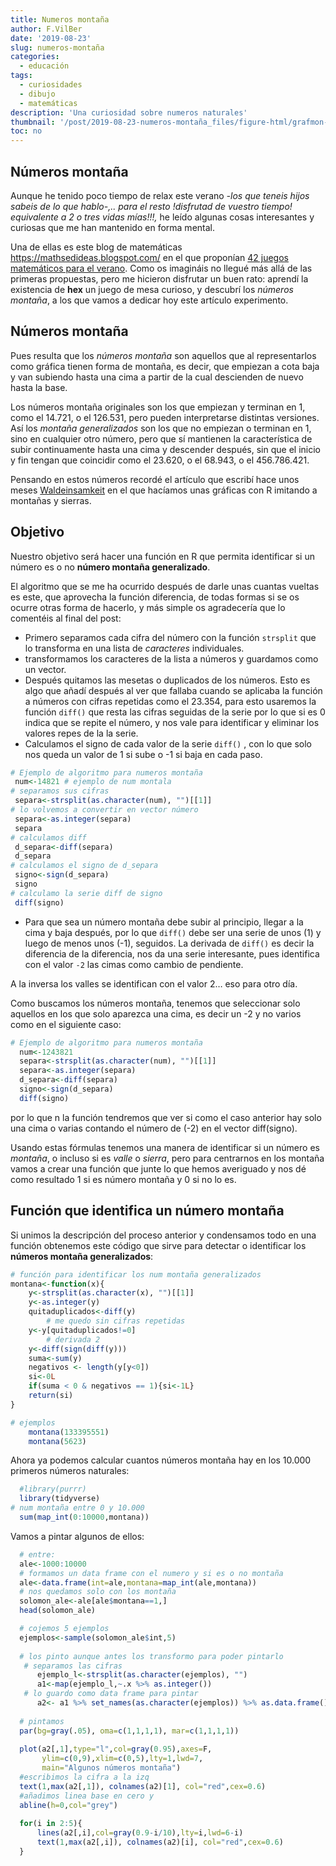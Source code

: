 ```yaml
---
title: Numeros montaña
author: F.VilBer
date: '2019-08-23'
slug: numeros-montaña
categories:
  - educación
tags:
  - curiosidades
  - dibujo
  - matemáticas
description: 'Una curiosidad sobre numeros naturales'
thumbnail: '/post/2019-08-23-numeros-montaña_files/figure-html/grafmon-1.png'
toc: no
---
```


## Números montaña

Aunque he tenido poco tiempo de relax este verano *-los que teneis hijos sabeis de lo que hablo-,.. para el resto !disfrutad de vuestro tiempo! equivalente a 2 o tres vidas mías!!!,* he leído algunas cosas interesantes y curiosas que me han mantenido en forma mental.

Una de ellas es este blog de matemáticas <https://mathsedideas.blogspot.com/> en el que proponían [42 juegos matemáticos para el verano](https://mathsedideas.blogspot.com/2019/07/42-mathsy-things-to-do-this-summer.html?spref=tw). Como os imagináis no llegué más allá de las primeras propuestas, pero me hicieron disfrutar un buen rato: aprendí la existencia de **hex** un juego de mesa curioso, y descubrí los *números montaña*, a los que vamos a dedicar hoy este artículo experimento.

## Números montaña

Pues resulta que los *números montaña* son aquellos que al representarlos como gráfica tienen forma de montaña, es decir, que empiezan a cota baja y van subiendo hasta una cima a partir de la cual descienden de nuevo hasta la base. 

Los números montaña originales son los que empiezan y terminan en 1, como el 14.721, o el 126.531, pero pueden interpretarse distintas versiones. Así los *montaña generalizados* son los que no empiezan o terminan en 1, sino en cualquier otro número, pero que sí mantienen la característica de subir continuamente hasta una cima y descender después, sin que el inicio y fin tengan que coincidir como el 23.620, o el 68.943, o el 456.786.421.

Pensando en estos números recordé el artículo que escribí hace unos meses [Waldeinsamkeit](../waldeinsamkeit) en el que hacíamos unas gráficas con R imitando a montañas y sierras.

## Objetivo
Nuestro objetivo será hacer una función en R que permita identificar si un número es o no **número montaña generalizado**.

El algoritmo que se me ha ocurrido después de darle unas cuantas vueltas es este, que aprovecha la función diferencia, de todas formas si se os ocurre otras forma de hacerlo, y más simple os agradecería que lo comentéis al final del post:

  - Primero separamos cada cifra del número con la función `strsplit` que lo transforma en una lista de *caracteres* individuales.
  - transformamos los caracteres de la lista a números y guardamos como un vector. 
  - Después quitamos las mesetas o duplicados de los números. Esto es algo que añadí después al ver que fallaba cuando se aplicaba la función a números con cifras repetidas como el 23.354, para esto usaremos la función `diff()` que resta las cifras seguidas de la serie por lo que si es 0 indica que se repite el número, y nos vale para identificar y eliminar los valores repes de la la serie.
  - Calculamos el signo de cada valor de la serie `diff()` , con lo que solo nos queda un valor de 1 si sube o  -1 si baja en cada paso.

```r
# Ejemplo de algoritmo para numeros montaña
 num<-14821 # ejemplo de num montala
# separamos sus cifras
 separa<-strsplit(as.character(num), "")[[1]]
# lo volvemos a convertir en vector número 
 separa<-as.integer(separa)
 separa
# calculamos diff
 d_separa<-diff(separa)
 d_separa
# calculamos el signo de d_separa
 signo<-sign(d_separa)
 signo
# calculamo la serie diff de signo
 diff(signo)

```

  - Para que sea un número montaña debe subir al principio, llegar a la cima y baja después, por lo que `diff()` debe ser una serie de unos (1) y luego de menos unos (-1), seguidos. La derivada de `diff()` es decir la diferencia de la diferencia, nos da una serie interesante, pues identifica con el valor `-2` las cimas como cambio de pendiente.

A la inversa los valles se identifican con el valor 2... eso para otro día.

Como buscamos los números montaña, tenemos que seleccionar solo aquellos en los que solo aparezca una cima, es decir un -2 y no varios como en el siguiente caso:

```r
# Ejemplo de algoritmo para numeros montaña
  num<-1243821
  separa<-strsplit(as.character(num), "")[[1]]
  separa<-as.integer(separa)
  d_separa<-diff(separa)
  signo<-sign(d_separa)
  diff(signo)
```
por lo que n la función tendremos que ver si como el caso anterior hay solo una cima o varias contando el número de (-2) en el vector diff(signo).

Usando estas fórmulas tenemos una manera de identificar si un número es *montaña*, o incluso si es *valle* o *sierra*, pero para centrarnos en los montaña vamos a crear una función que junte lo que hemos averiguado y nos dé como resultado 1 si es número montaña y 0 si no lo es.

## Función que identifica un número montaña

Si unimos la descripción del proceso anterior y condensamos todo en una función obtenemos este código que sirve para detectar o identificar los **números montaña generalizados**: 

```r
# función para identificar los num montaña generalizados
montana<-function(x){
    y<-strsplit(as.character(x), "")[[1]]
    y<-as.integer(y)
    quitaduplicados<-diff(y)
        # me quedo sin cifras repetidas
    y<-y[quitaduplicados!=0]
        # derivada 2
    y<-diff(sign(diff(y)))
    suma<-sum(y)
    negativos <- length(y[y<0])
    si<-0L
    if(suma < 0 & negativos == 1){si<-1L}
    return(si)
}

# ejemplos
    montana(133395551)
    montana(5623)
```

Ahora ya podemos calcular cuantos números montaña hay en los 10.000 primeros números naturales:

```r
  #library(purrr)
  library(tidyverse)
# num montaña entre 0 y 10.000
  sum(map_int(0:10000,montana))
```

Vamos a pintar algunos de ellos:

```r

  # entre:
  ale<-1000:10000
  # formamos un data frame con el numero y si es o no montaña
  ale<-data.frame(int=ale,montana=map_int(ale,montana))
  # nos quedamos solo con los montaña
  solomon_ale<-ale[ale$montana==1,]
  head(solomon_ale)

  # cojemos 5 ejemplos
  ejemplos<-sample(solomon_ale$int,5)
  
  # los pinto aunque antes los transformo para poder pintarlo
   # separamos las cifras
      ejemplo_l<-strsplit(as.character(ejemplos), "")
      a1<-map(ejemplo_l,~.x %>% as.integer())
   # lo guardo como data frame para pintar
      a2<- a1 %>% set_names(as.character(ejemplos)) %>% as.data.frame()     
  
  # pintamos
  par(bg=gray(.05), oma=c(1,1,1,1), mar=c(1,1,1,1))
  
  plot(a2[,1],type="l",col=gray(0.95),axes=F,
       ylim=c(0,9),xlim=c(0,5),lty=1,lwd=7,
       main="Algunos números montaña")
  #escribimos la cifra a la izq
  text(1,max(a2[,1]), colnames(a2)[1], col="red",cex=0.6)
  #añadimos linea base en cero y
  abline(h=0,col="grey")
  
  for(i in 2:5){
      lines(a2[,i],col=gray(0.9-i/10),lty=i,lwd=6-i)
      text(1,max(a2[,i]), colnames(a2)[i], col="red",cex=0.6)
  }

```



